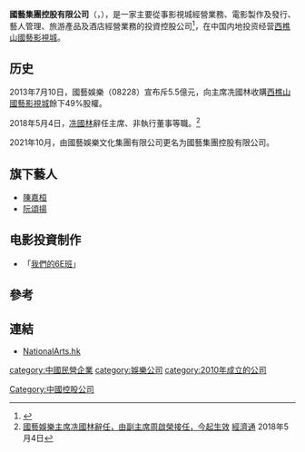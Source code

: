 '''國藝集團控股有限公司'''（'''{{lang-en|National Arts Group Holdings Limited}}'''，{{hkex|8228}}），是一家主要從事影視城經營業務、電影製作及發行、藝人管理、旅游產品及酒店經營業務的投資控股公司<ref>{{Cite web |url=http://www.nationalarts.hk/Overview |title=國藝控股有限公司簡介 |accessdate=2013-04-01 |archive-date=2013-02-25 |archive-url=https://web.archive.org/web/20130225080432/http://www.nationalarts.hk/Overview |dead-url=no }}</ref>，在中国内地投资经营[[西樵山國藝影視城|西樵山國藝影視城]]。

== 历史 ==
2013年7月10日，國藝娛樂（08228）宣布斥5.5億元，向主席冼國林收購[[西樵山國藝影視城|西樵山國藝影視城]]餘下49%股權。

2018年5月4日，[[冼國林|冼國林]]辭任主席、非執行董事等職。<ref>[http://www.etnet.com.hk/mobile/tc/news/categorized_news_detail.php?category=latest&newsid=ETN280504590 國藝娛樂主席冼國林辭任，由副主席周啟榮接任，今起生效] {{Wayback|url=http://www.etnet.com.hk/mobile/tc/news/categorized_news_detail.php?category=latest&newsid=ETN280504590 |date=20180728131615 }}[[經濟通|經濟通]] 2018年5月4日</ref>

2021年10月，由國藝娛樂文化集團有限公司更名为國藝集團控股有限公司。 

== 旗下藝人 ==

* [[陳嘉桓|陳嘉桓]]
* [[阮頌揚|阮頌揚]]

== 电影投資制作 ==

* 「[[我們的6E班|我們的6E班]]」

==參考==
{{reflist}}

==連結==
*[http://www.nationalarts.hk/ NationalArts.hk] {{Wayback|url=http://www.nationalarts.hk/ |date=20170525200157 }}

[[category:中國民營企業|category:中國民營企業]]
[[category:娛樂公司|category:娛樂公司]]
[[category:2010年成立的公司|category:2010年成立的公司]]
[[Category:中國控股公司|Category:中國控股公司]]